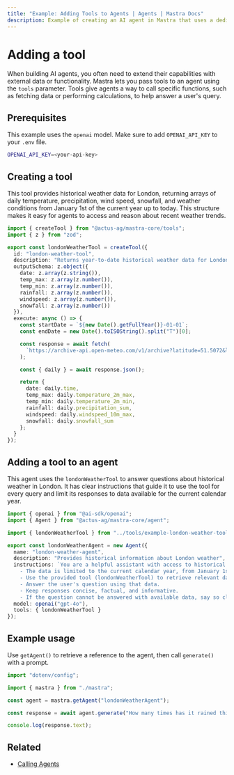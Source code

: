 ```yaml
---
title: "Example: Adding Tools to Agents | Agents | Mastra Docs"
description: Example of creating an AI agent in Mastra that uses a dedicated tool to provide weather information.
---
```



#  Adding a tool

When building AI agents, you often need to extend their capabilities with external data or functionality. Mastra lets you pass tools to an agent using the `tools` parameter. Tools give agents a way to call specific functions, such as fetching data or performing calculations, to help answer a user's query.

## Prerequisites

This example uses the `openai` model. Make sure to add `OPENAI_API_KEY` to your `.env` file.

```bash filename=".env" copy
OPENAI_API_KEY=<your-api-key>
```

## Creating a tool

This tool provides historical weather data for London, returning arrays of daily temperature, precipitation, wind speed, snowfall, and weather conditions from January 1st of the current year up to today. This structure makes it easy for agents to access and reason about recent weather trends.

```typescript filename="src/mastra/tools/example-london-weather-tool.ts" showLineNumbers copy
import { createTool } from "@actus-ag/mastra-core/tools";
import { z } from "zod";

export const londonWeatherTool = createTool({
  id: "london-weather-tool",
  description: "Returns year-to-date historical weather data for London",
  outputSchema: z.object({
    date: z.array(z.string()),
    temp_max: z.array(z.number()),
    temp_min: z.array(z.number()),
    rainfall: z.array(z.number()),
    windspeed: z.array(z.number()),
    snowfall: z.array(z.number())
  }),
  execute: async () => {
    const startDate = `${new Date().getFullYear()}-01-01`;
    const endDate = new Date().toISOString().split("T")[0];

    const response = await fetch(
      `https://archive-api.open-meteo.com/v1/archive?latitude=51.5072&longitude=-0.1276&start_date=${startDate}&end_date=${endDate}&daily=temperature_2m_max,temperature_2m_min,precipitation_sum,windspeed_10m_max,snowfall_sum&timezone=auto`
    );

    const { daily } = await response.json();

    return {
      date: daily.time,
      temp_max: daily.temperature_2m_max,
      temp_min: daily.temperature_2m_min,
      rainfall: daily.precipitation_sum,
      windspeed: daily.windspeed_10m_max,
      snowfall: daily.snowfall_sum
    };
  }
});
```

## Adding a tool to an agent

This agent uses the `londonWeatherTool` to answer questions about historical weather in London. It has clear instructions that guide it to use the tool for every query and limit its responses to data available for the current calendar year.

```typescript filename="src/mastra/agents/example-london-weather-agent.ts" showLineNumbers copy
import { openai } from "@ai-sdk/openai";
import { Agent } from "@actus-ag/mastra-core/agent";

import { londonWeatherTool } from "../tools/example-london-weather-tool";

export const londonWeatherAgent = new Agent({
  name: "london-weather-agent",
  description: "Provides historical information about London weather",
  instructions: `You are a helpful assistant with access to historical weather data for London.
    - The data is limited to the current calendar year, from January 1st up to today's date.
    - Use the provided tool (londonWeatherTool) to retrieve relevant data.
    - Answer the user's question using that data.
    - Keep responses concise, factual, and informative.
    - If the question cannot be answered with available data, say so clearly.`,
  model: openai("gpt-4o"),
  tools: { londonWeatherTool }
});
```

## Example usage

Use `getAgent()` to retrieve a reference to the agent, then call `generate()` with a prompt.

```typescript filename="src/test-london-weather-agent.ts" showLineNumbers copy
import "dotenv/config";

import { mastra } from "./mastra";

const agent = mastra.getAgent("londonWeatherAgent");

const response = await agent.generate("How many times has it rained this year?");

console.log(response.text);
```


<GithubLink
  marginTop='mt-16'
  link="https://github.com/mastra-ai/mastra/blob/main/examples/basics/agents/using-a-tool"
/>

## Related

- [Calling Agents](./calling-agents.mdx#from-the-command-line)
